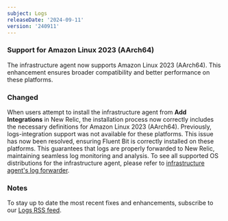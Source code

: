 ```yaml
---
subject: Logs
releaseDate: '2024-09-11'
version: '240911'
---
```


### Support for Amazon Linux 2023 (AArch64) 

The infrastructure agent now supports Amazon Linux 2023 (AArch64). This enhancement ensures broader compatibility and better performance on these platforms.

### Changed

When users attempt to install the infrastructure agent from **Add Integrations** in New Relic, the installation process now correctly includes the necessary definitions for Amazon Linux 2023 (AArch64). Previously, logs-integration support was not available for these platforms. This issue has now been resolved, ensuring Fluent Bit is correctly installed on these platforms. This guarantees that logs are properly forwarded to New Relic, maintaining seamless log monitoring and analysis. To see all supported OS distributions for the infrastructure agent, please refer to [infrastructure agent's log forwarder](/docs/logs/enable-log-management-new-relic/enable-log-monitoring-new-relic/forward-your-logs-using-infrastructure-agent/).

### Notes

To stay up to date the most recent fixes and enhancements, subscribe to our [Logs RSS feed](/docs/release-notes/logs-release-notes/).
